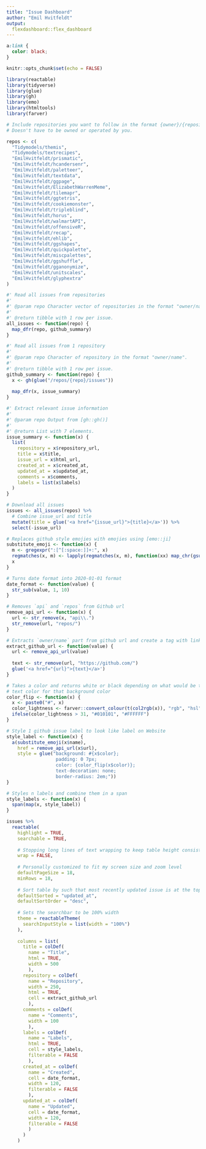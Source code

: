 ```yaml
---
title: "Issue Dashboard"
author: "Emil Hvitfeldt"
output: 
  flexdashboard::flex_dashboard
---
```


```css
a:link {
  color: black;
}
```

```r
knitr::opts_chunk$set(echo = FALSE)

library(reactable)
library(tidyverse)
library(glue)
library(gh)
library(emo)
library(htmltools)
library(farver)
```

```r
# Include repositories you want to follow in the format {owner}/{repository}. 
# Doesn't have to be owned or operated by you.

repos <- c(
  "Tidymodels/themis",
  "Tidymodels/textrecipes",
  "EmilHvitfeldt/prismatic",
  "EmilHvitfeldt/hcandersenr",
  "EmilHvitfeldt/paletteer",
  "EmilHvitfeldt/textdata",
  "EmilHvitfeldt/ggpage",
  "EmilHvitfeldt/ElizabethWarrenMeme",
  "EmilHvitfeldt/tilemapr",
  "EmilHvitfeldt/ggtetris",
  "EmilHvitfeldt/cookiemonster",
  "EmilHvitfeldt/tripleblind",
  "EmilHvitfeldt/horus",
  "EmilHvitfeldt/walmartAPI",
  "EmilHvitfeldt/offensiveR",
  "EmilHvitfeldt/recap",
  "EmilHvitfeldt/ehlib",
  "EmilHvitfeldt/ggshapes",
  "EmilHvitfeldt/quickpalette",
  "EmilHvitfeldt/miscpalettes",
  "EmilHvitfeldt/ggshuffle",
  "EmilHvitfeldt/gganonymize",
  "EmilHvitfeldt/unitscales",
  "EmilHvitfeldt/glyphextra"
)
```

```r
#' Read all issues from repositories
#'
#' @param repo Character vector of repositories in the format "owner/name".
#'
#' @return tibble with 1 row per issue.
all_issues <- function(repo) {
  map_dfr(repo, github_summary)
}

#' Read all issues from 1 repository
#'
#' @param repo Character of repository in the format "owner/name".
#'
#' @return tibble with 1 row per issue.
github_summary <- function(repo) {
  x <- gh(glue("/repos/{repo}/issues"))
  
  map_dfr(x, issue_summary) 
}

#' Extract relevant issue information
#'
#' @param repo Output from [gh::gh()]
#'
#' @return List with 7 elements.
issue_summary <- function(x) {
  list(
    repository = x$repository_url,
    title = x$title,
    issue_url = x$html_url,
    created_at = x$created_at,
    updated_at = x$updated_at,
    comments = x$comments,
    labels = list(x$labels)
  )
}
```

```r
# Download all issues
issues <- all_issues(repos) %>%
  # Combine issue_url and title
  mutate(title = glue('<a href="{issue_url}">{title}</a>')) %>%
  select(-issue_url)
```

```r
# Replaces github style emojies with emojies using [emo::ji]
substitute_emoji <- function(x) {
  m <- gregexpr(":[^[:space:]]+:", x)
  regmatches(x, m) <- lapply(regmatches(x, m), function(xx) map_chr(gsub(":", "", xx), emo::ji))
  x
}

# Turns date format into 2020-01-01 format
date_format <- function(value) {
  str_sub(value, 1, 10)
}

# Removes `api` and `repos` from Github url
remove_api_url <- function(x) {
  url <- str_remove(x, "api\\.")
  str_remove(url, "repos/")
}

# Extracts `owner/name` part from github url and create a tag with link to repository
extract_github_url <- function(value) {
  url <- remove_api_url(value)
  
  text <- str_remove(url, "https://github.com/")
  glue('<a href="{url}">{text}</a>')
}
```

```r
# Takes a color and returns white or black depending on what would be the best 
# text color for that background color
color_flip <- function(x) {
  x <- paste0("#", x)
  color_lightness <- farver::convert_colour(t(col2rgb(x)), "rgb", "hsl")[, "l"]
  ifelse(color_lightness > 31, "#010101", "#FFFFFF")
}

# Style 1 github issue label to look like label on Website
style_label <- function(x) {
  a(substitute_emoji(x$name), 
    href = remove_api_url(x$url), 
    style = glue("background: #{x$color};
                  padding: 0 7px;
                  color: {color_flip(x$color)};
                  text-decoration: none;
                  border-radius: 2em;"))
}

# Styles n labels and combine them in a span
style_labels <- function(x) {
  span(map(x, style_label))
}
```

```r
issues %>%
  reactable(
    highlight = TRUE,
    searchable = TRUE,
    
    # Stopping long lines of text wrapping to keep table height consistent 
    wrap = FALSE,
    
    # Personally customized to fit my screen size and zoom level 
    defaultPageSize = 18,
    minRows = 18,
    
    # Sort table by such that most recently updated issue is at the top by default
    defaultSorted = "updated_at",
    defaultSortOrder = "desc",
    
    # Sets the searchbar to be 100% width
    theme = reactableTheme(
      searchInputStyle = list(width = "100%")
    ),
    
    columns = list(
      title = colDef(
        name = "Title",
        html = TRUE,
        width = 500
        ),
      repository = colDef(
        name = "Repository",
        width = 250,
        html = TRUE, 
        cell = extract_github_url
        ),
      comments = colDef(
        name = "Comments",
        width = 100
        ),
      labels = colDef(
        name = "Labels",
        html = TRUE,
        cell = style_labels,
        filterable = FALSE
        ),
      created_at = colDef(
        name = "Created",
        cell = date_format, 
        width = 120,
        filterable = FALSE
        ),
      updated_at = colDef(
        name = "Updated",
        cell = date_format, 
        width = 120,
        filterable = FALSE
        )
      )
    )
```

